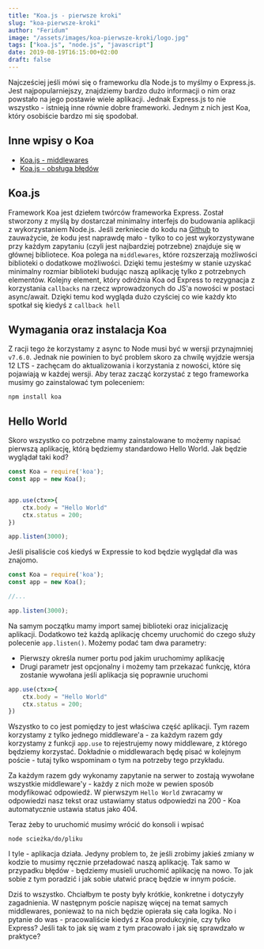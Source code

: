```yaml
---
title: "Koa.js - pierwsze kroki"
slug: "koa-pierwsze-kroki"
author: "Feridum"
image: "/assets/images/koa-pierwsze-kroki/logo.jpg"
tags: ["koa.js", "node.js", "javascript"]
date: 2019-08-19T16:15:00+02:00
draft: false
---
```


Najcześciej jeśli mówi się o frameworku dla Node.js to myślmy o Express.js. Jest najpopularniejszy, znajdziemy bardzo dużo informacji o nim oraz powstało na jego postawie wiele aplikacji. Jednak Express.js to nie wszystko - istnieją inne równie dobre frameworki. Jednym z nich jest Koa, który osobiście bardzo mi się spodobał. 



## Inne wpisy o Koa

- [Koa.js - middlewares](/post/koa-middlewares)
- [Koa.js - obsługa błędów](/post/koa-obsluga-bledow)

## Koa.js

Framework Koa jest dziełem twórców frameworka Express. Został stworzony z myślą by dostarczał minimalny interfejs do budowania aplikacji z wykorzystaniem Node.js.  Jeśli zerkniecie do kodu na [Github](https://github.com/koajs/koa) to zauważycie, że kodu jest naprawdę mało - tylko to co jest wykorzystywane przy każdym zapytaniu (czyli jest najbardziej potrzebne) znajduje się w głównej bibliotece.  Koa polega na `middlewares`, które rozszerzają możliwości biblioteki o dodatkowe możliwości. Dzięki temu jesteśmy w stanie uzyskać minimalny rozmiar biblioteki budując naszą aplikację tylko z potrzebnych elementów.  Kolejny element, który odróżnia Koa od Express to rezygnacja z korzystania `callbacks` na rzecz wprowadzonych do JS'a nowości w postaci async/await. Dzięki temu kod wygląda dużo czyściej co wie każdy kto spotkał się kiedyś z `callback hell`

## Wymagania oraz instalacja Koa

Z racji tego że korzystamy z async to Node musi być w wersji przynajmniej `v7.6.0`. Jednak nie powinien to być problem skoro za chwilę wyjdzie wersja 12 LTS - zachęcam do aktualizowania i korzystania z nowości, które się pojawiają w każdej wersji. Aby teraz zacząć korzystać z tego frameworka musimy go zainstalować tym poleceniem: 

```console
npm install koa
```

## Hello World

Skoro wszystko co potrzebne mamy zainstalowane to możemy napisać pierwszą aplikację, którą będziemy standardowo Hello World. Jak będzie wyglądał taki kod?
```js
const Koa = require('koa');
const app = new Koa();


app.use(ctx=>{
    ctx.body = "Hello World"
    ctx.status = 200;
})

app.listen(3000);
```

Jeśli pisaliście coś kiedyś w Expressie to kod będzie wyglądał dla was znajomo. 

```js
const Koa = require('koa');
const app = new Koa();

//... 

app.listen(3000);
```

Na samym początku mamy import samej biblioteki oraz inicjalizację aplikacji.  Dodatkowo też każdą aplikację chcemy uruchomić do czego służy polecenie `app.listen()`. Możemy podać tam dwa parametry:

- Pierwszy określa numer portu pod jakim uruchomimy aplikację 
- Drugi parametr jest opcjonalny i możemy tam przekazać funkcję, która zostanie wywołana jeśli aplikacja się poprawnie uruchomi


```js
app.use(ctx=>{
    ctx.body = "Hello World"
	ctx.status = 200;
})
```

Wszystko to co jest pomiędzy to jest właściwa część aplikacji. Tym razem korzystamy z tylko jednego middleware'a - za każdym razem gdy korzystamy z funkcji `app.use` to rejestrujemy nowy middleware, z którego będziemy korzystać. Dokładnie o middlewarach będę pisać w kolejnym poście - tutaj tylko wspominam o tym na potrzeby tego przykładu. 

Za każdym razem gdy wykonamy zapytanie na serwer to zostają wywołane wszystkie middleware'y - każdy z nich może w pewien sposób modyfikować odpowiedź. W pierwszym `Hello World` zwracamy w odpowiedzi nasz tekst oraz ustawiamy status odpowiedzi na 200 - Koa automatycznie ustawia status jako 404.

Teraz żeby to uruchomić musimy wrócić do konsoli i wpisać 

```console
node scieżka/do/pliku
```

I tyle - aplikacja działa. Jedyny problem to, że jeśli zrobimy jakieś zmiany w kodzie to musimy ręcznie przeładować naszą aplikację. Tak samo w przypadku błędów - będziemy musieli uruchomić aplikację na nowo. To jak sobie z tym poradzić i jak sobie ułatwić pracę będzie w innym poście. 

Dziś to wszystko. Chciałbym te posty były krótkie, konkretne i dotyczyły zagadnienia. W następnym poście napiszę więcej na temat samych middlewares, ponieważ to na nich będzie opierała się cała logika. No i pytanie do was - pracowaliście kiedyś z Koa produkcyjnie, czy tylko Express? Jeśli tak to jak się wam z tym pracowało i jak się sprawdzało w praktyce? 

